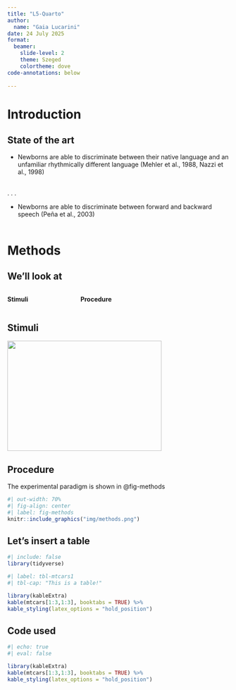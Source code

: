 ```yaml
---
title: "L5-Quarto"
author: 
  name: "Gaia Lucarini"
date: 24 July 2025
format: 
  beamer: 
    slide-level: 2
    theme: Szeged
    colortheme: dove
code-annotations: below
    
---
```



# Introduction

## State of the art

- Newborns are able to discriminate between their native language and an unfamiliar rhythmically different language (Mehler et al., 1988, Nazzi et al., 1998) <br> <br>

. . . 

- Newborns are able to discriminate between forward and backward speech (Peña et al., 2003) <br> <br>

# Methods

## We'll look at 

:::: {.columns}
::: {.column width="30%"}
**Stimuli**
:::
::: {.column width="70%"}
**Procedure**
:::
::::

## Stimuli

![](img/Spect.png){.fragment width="350" height="250"}

## Procedure

The experimental paradigm is shown in @fig-methods
```r
#| out-width: 70%
#| fig-align: center
#| label: fig-methods
knitr::include_graphics("img/methods.png")
```

## Let's insert a table

```r
#| include: false
library(tidyverse)
```


```r
#| label: tbl-mtcars1
#| tbl-cap: "This is a table!"

library(kableExtra)
kable(mtcars[1:3,1:3], booktabs = TRUE) %>%
kable_styling(latex_options = "hold_position")
```

## Code used 

```r
#| echo: true
#| eval: false 

library(kableExtra)
kable(mtcars[1:3,1:3], booktabs = TRUE) %>%
kable_styling(latex_options = "hold_position")
```

